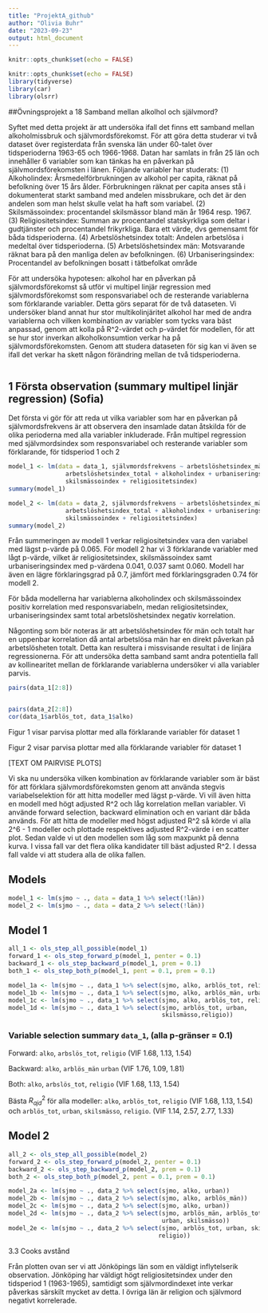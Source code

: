---
title: "ProjektA_github"
author: "Olivia Buhr"
date: "2023-09-23"
output: html_document
---

```{r setup, include=FALSE}
knitr::opts_chunk$set(echo = FALSE)
```

```{r setup, include=FALSE}

knitr::opts_chunk$set(echo = FALSE)
library(tidyverse)
library(car)
library(olsrr)

```

\renewcommand{\tablename}{Tabell}
\renewcommand{\figurename}{Figur}

##Övningsprojekt a 18 Samband mellan alkolhol och självmord?

Syftet med detta projekt är att undersöka ifall det finns ett samband mellan alkoholmissbruk och självmordsförekomst. För att göra detta studerar vi två dataset över registerdata från svenska län under 60-talet över tidsperioderna 1963-65 och 1966-1968. Datan har samlats in från 25 län och innehåller 6 variabler som kan tänkas ha en påverkan på självmordsförekomsten i länen. Följande variabler har studerats: 
(1) Alkoholindex: Årsmedelförbrukningen av alkohol per capita, räknat på befolkning över 15 års ålder. Förbrukningen räknat per capita anses stå i dokumenterat starkt samband med andelen missbrukare, och det är den andelen som man helst skulle velat ha haft som variabel. (2) Skilsmässoindex: procentandel skilsmässor bland män år 1964 resp. 1967. (3) Religiositetsindex: Summan av procentandel statskyrkliga som deltar i gudtjänster och procentandel frikyrkliga. Bara ett värde, dvs gemensamt för båda tidsperioderna. (4) Arbetslöshetsindex totalt: Andelen arbetslösa i medeltal över tidsperioderna. (5) Arbetslöshetsindex män: Motsvarande räknat bara på den manliga delen av befolkningen. (6) Urbaniseringsindex: Procentandel av befolkningen bosatt i tätbefolkat område

För att undersöka hypotesen: alkohol har en påverkan på självmordsförekomst så utför vi multipel linjär regression med självmordsförekomst som responsvariabel och de resterande variablerna som förklarande variabler. Detta görs separat för de två dataseten. Vi undersöker bland annat hur stor multikolinjäritet alkohol har med de andra variablerna och vilken kombination av variabler som tycks vara bäst anpassad, genom att kolla på R^2-värdet och p-värdet för modellen, för att se hur stor inverkan alkoholkonsumtion verkar ha på självmordsförekomsten. Genom att studera dataseten för sig kan vi även se ifall det verkar ha skett någon förändring mellan de två tidsperioderna.


```{r}

```


## 1 Första observation (summary multipel linjär regression) (Sofia)

Det första vi gör för att reda ut vilka variabler som har en påverkan på självmordsfrekvens är att observera den insamlade datan åtskilda för de olika perioderna med alla variabler inkluderade.  Från multipel regression med självmordsindex som responsvariabel och resterande variabler som förklarande, för tidsperiod 1 och 2 

```{r, echo=FALSE}
model_1 <- lm(data = data_1, självmordsfrekvens ~ arbetslöshetsindex_män +
                arbetslöshetsindex_total + alkoholindex + urbaniseringsindex +
                skilsmässoindex + religiositetsindex)
summary(model_1)
```


```{r, echo=FALSE}
model_2 <- lm(data = data_2, självmordsfrekvens ~ arbetslöshetsindex_män +
                arbetslöshetsindex_total + alkoholindex + urbaniseringsindex +
                skilsmässoindex + religiositetsindex)
summary(model_2)
```

Från summeringen av modell 1 verkar religiositetsindex vara den variabel med  lägst p-värde på 0.065. För modell 2 har vi 3 förklarande variabler med lågt p-värde, vilket är religiositetsindex, skilsmässoindex samt urbaniseringsindex med p-värdena 0.041, 0.037 samt 0.060. Modell har även en lägre förklaringsgrad på 0.7, jämfört med förklaringsgraden 0.74 för modell 2. 

För båda modellerna har variablerna alkoholindex och skilsmässoindex positiv korrelation med responsvariabeln, medan religiositetsindex, urbaniseringsindex samt total arbetslöshetsindex negativ korrelation. 

Någonting som bör noteras är att arbetslöshetsindex för män och totalt har en 
uppenbar korrelation då antal arbetslösa män har en direkt påverkan på arbetslösheten totalt. Detta kan resultera i missvisande resultat i de linjära regressionerna. För att undersöka detta samband samt andra potentiella fall av kollinearitet mellan de förklarande variablerna undersöker vi alla variabler parvis.



```{r, fig.cap = "Parvisa variabelsamband"}
pairs(data_1[2:8])


pairs(data_2[2:8])
cor(data_1$arblös_tot, data_1$alko)
```

Figur 1 visar parvisa plottar med alla förklarande variabler för dataset 1

Figur 2 visar parvisa plottar med alla förklarande variabler för dataset 1

[TEXT OM PAIRVISE PLOTS] 

Vi ska nu undersöka vilken kombination av förklarande variabler som är bäst för att förklara självmordsförekomsten genom att använda stegvis variabelselektion för att hitta modeller med lägst p-värde. Vi vill även hitta en modell med högt adjusted R^2 och låg korrelation mellan variabler. Vi använde forward selection, backward elimination och en variant där båda används.
För att hitta de modeller med högst adjusted R^2 så körde vi alla 2^6 - 1 modeller och plottade respektives adjusted R^2-värde i en scatter plot. Sedan valde vi ut den modellen som låg som maxpunkt på denna kurva. I vissa fall var det flera olika kandidater till bäst adjusted R^2. I dessa fall valde vi att studera alla de olika fallen.

## Models
```{r}
model_1 <- lm(sjmo ~ ., data = data_1 %>% select(!län))
model_2 <- lm(sjmo ~ ., data = data_2 %>% select(!län))
```

## Model 1
```{r}
all_1 <- ols_step_all_possible(model_1)
forward_1 <- ols_step_forward_p(model_1, penter = 0.1)
backward_1 <- ols_step_backward_p(model_1, prem = 0.1)
both_1 <- ols_step_both_p(model_1, pent = 0.1, prem = 0.1)
```

```{r}
model_1a <- lm(sjmo ~ ., data_1 %>% select(sjmo, alko, arblös_tot, religio))  # forward
model_1b <- lm(sjmo ~ ., data_1 %>% select(sjmo, alko, arblös_män, urban))    # backward
model_1c <- lm(sjmo ~ ., data_1 %>% select(sjmo, alko, arblös_tot, religio))  # both
model_1d <- lm(sjmo ~ ., data_1 %>% select(sjmo, arblös_tot, urban,
                                           skilsmässo,religio))               # r sq adj


```


### Variable selection summary `data_1`, (alla p-gränser = 0.1)

  Forward: `alko`, `arbslös_tot`, `religio` (VIF 1.68, 1.13, 1.54)
  
  Backward: `alko`, `arblös_män` `urban` (VIF 1.76, 1.09, 1.81)
  
  Both: `alko`, `arbslös_tot`, `religio` (VIF 1.68, 1.13, 1.54)
  
  Bästa $R_{ajd}^2$ för alla modeller: `alko`, `arblös_tot`, `religio` (VIF 1.68, 1.13, 1.54)\
  och `arblös_tot`, `urban`, `skilsmässo`, `religio`. (VIF 1.14, 2.57, 2.77, 1.33)



## Model 2
```{r}
all_2 <- ols_step_all_possible(model_2)
forward_2 <- ols_step_forward_p(model_2, penter = 0.1)
backward_2 <- ols_step_backward_p(model_2, prem = 0.1)
both_2 <- ols_step_both_p(model_2, pent = 0.1, prem = 0.1)
```

```{r}
model_2a <- lm(sjmo ~ ., data_2 %>% select(sjmo, alko, urban))          # forward
model_2b <- lm(sjmo ~ ., data_2 %>% select(sjmo, alko, arblös_män))     # backward
model_2c <- lm(sjmo ~ ., data_2 %>% select(sjmo, alko, urban))          # both
model_2d <- lm(sjmo ~ ., data_2 %>% select(sjmo, arblös_män, arblös_tot, alko,
                                           urban, skilsmässo))          # r sq adj
model_2e <- lm(sjmo ~ ., data_2 %>% select(sjmo, arblös_tot, urban, skilsmässo,
                                          religio))                     # r sq adj


```

3.3 Cooks avstånd 

Från plotten ovan ser vi att Jönköpings län som en väldigt inflytelserik
observation. Jönköping har väldigt högt religiositetsindex under den tidsperiod 1 (1963-1965), samtidigt som självmordindexet inte verkar påverkas särskilt mycket av detta. I övriga län är religion och självmord negativt korrelerade.







